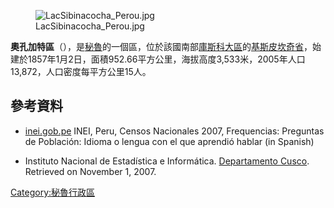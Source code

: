 [[Image:LacSibinacocha_Perou.jpg|right]]

'''奧孔加特區'''（{{lang-es|Distrito de Ocongate}}），是[[秘魯|秘魯]]的一個區，位於該國南部[[庫斯科大區|庫斯科大區]]的[[基斯皮坎奇省|基斯皮坎奇省]]，始建於1857年1月2日，面積952.66平方公里，海拔高度3,533米，2005年人口13,872，人口密度每平方公里15人。

==參考資料==
*[https://web.archive.org/web/20130127005551/http://iinei.inei.gob.pe/iinei/RedatamCpv2007.asp?id=ResultadosCensales%3Fori%3DC inei.gob.pe] INEI, Peru, Censos Nacionales 2007, Frequencias: Preguntas de Población: Idioma o lengua con el que aprendió hablar (in Spanish)
* {{es icon}} Instituto Nacional de Estadística e Informática. [https://web.archive.org/web/20071116005041/http://www.inei.gob.pe/biblioineipub/bancopub/Est/Lib0392/CUSC-8-3.htm Departamento Cusco]. Retrieved on November 1, 2007.

{{Peru-geo-stub}}
[[Category:秘魯行政區|Category:秘魯行政區]]